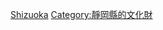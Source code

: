 {{日本行政區劃分類導航|重要文化財}}
{{Commonscat|Important Cultural Property of Japan in Shizuoka prefecture}}

[[Category:日本各都道府縣重要文化財|Shizuoka]]
[[Category:靜岡縣的文化財|Category:靜岡縣的文化財]]